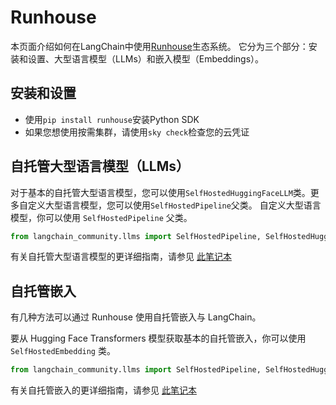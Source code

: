 # Runhouse

本页面介绍如何在LangChain中使用[Runhouse](https://github.com/run-house/runhouse)生态系统。
它分为三个部分：安装和设置、大型语言模型（LLMs）和嵌入模型（Embeddings）。

## 安装和设置
- 使用`pip install runhouse`安装Python SDK
- 如果您想使用按需集群，请使用`sky check`检查您的云凭证

## 自托管大型语言模型（LLMs）
对于基本的自托管大型语言模型，您可以使用`SelfHostedHuggingFaceLLM`类。更多自定义大型语言模型，您可以使用`SelfHostedPipeline`父类。
自定义大型语言模型，你可以使用 `SelfHostedPipeline` 父类。

```python
from langchain_community.llms import SelfHostedPipeline, SelfHostedHuggingFaceLLM
```

有关自托管大型语言模型的更详细指南，请参见 [此笔记本](/docs/integrations/llms/runhouse)

## 自托管嵌入
有几种方法可以通过 Runhouse 使用自托管嵌入与 LangChain。

要从 Hugging Face Transformers 模型获取基本的自托管嵌入，你可以使用
`SelfHostedEmbedding` 类。
```python
from langchain_community.llms import SelfHostedPipeline, SelfHostedHuggingFaceLLM
```

有关自托管嵌入的更详细指南，请参见 [此笔记本](/docs/integrations/text_embedding/self-hosted)

